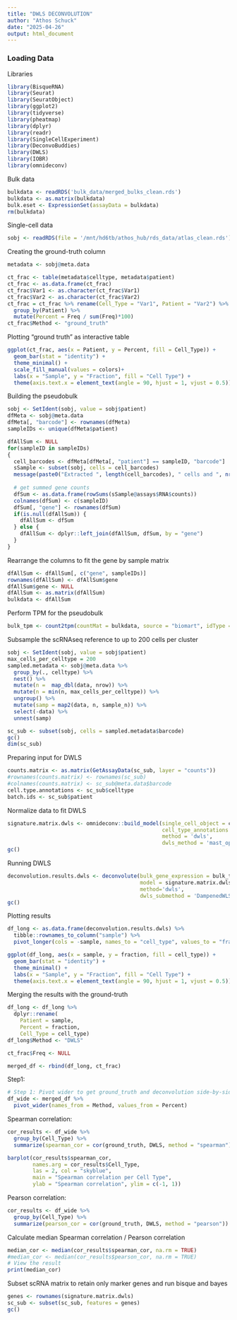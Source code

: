 ```yaml
---
title: "DWLS DECONVOLUTION"
author: "Athos Schuck"
date: "2025-04-26"
output: html_document
---
```


### Loading Data

Libraries

```r
library(BisqueRNA)
library(Seurat)
library(SeuratObject)
library(ggplot2)
library(tidyverse)
library(pheatmap)
library(dplyr)
library(readr)
library(SingleCellExperiment)
library(DeconvoBuddies)
library(DWLS)
library(IOBR)
library(omnideconv)
```

Bulk data

```r
bulkdata <- readRDS('bulk_data/merged_bulks_clean.rds')
bulkdata <- as.matrix(bulkdata)
bulk.eset <- ExpressionSet(assayData = bulkdata)
rm(bulkdata)
```

Single-cell data

```r
sobj <- readRDS(file = '/mnt/hd6tb/athos_hub/rds_data/atlas_clean.rds')
```

Creating the ground-truth column

```r
metadata <- sobj@meta.data

ct_frac <- table(metadata$celltype, metadata$patient)
ct_frac <- as.data.frame(ct_frac)
ct_frac$Var1 <- as.character(ct_frac$Var1)
ct_frac$Var2 <- as.character(ct_frac$Var2)
ct_frac = ct_frac %>% rename(Cell_Type = "Var1", Patient = "Var2") %>%
  group_by(Patient) %>%
  mutate(Percent = Freq / sum(Freq)*100)
ct_frac$Method <- "ground_truth"
```

Plotting "ground truth" as interactive table

```r
ggplot(ct_frac, aes(x = Patient, y = Percent, fill = Cell_Type)) +
  geom_bar(stat = "identity") +
  theme_minimal() +
  scale_fill_manual(values = colors)+
  labs(x = "Sample", y = "Fraction", fill = "Cell Type") +
  theme(axis.text.x = element_text(angle = 90, hjust = 1, vjust = 0.5))
```

Building the pseudobulk

```r
sobj <- SetIdent(sobj, value = sobj$patient)
dfMeta <- sobj@meta.data
dfMeta[, "barcode"] <- rownames(dfMeta)
sampleIDs <- unique(dfMeta$patient)

dfAllSum <- NULL
for(sampleID in sampleIDs)
{
  cell_barcodes <- dfMeta[dfMeta[, "patient"] == sampleID, "barcode"]
  sSample <- subset(sobj, cells = cell_barcodes)
  message(paste0("Extracted ", length(cell_barcodes), " cells and ", nrow(sSample), " genes from SAMPLE: ", sampleID))
  
  # get summed gene counts
  dfSum <- as.data.frame(rowSums(sSample@assays$RNA$counts))
  colnames(dfSum) <- c(sampleID)
  dfSum[, "gene"] <- rownames(dfSum)
  if(is.null(dfAllSum)) {
    dfAllSum <- dfSum
  } else {
    dfAllSum <- dplyr::left_join(dfAllSum, dfSum, by = "gene")
  }
}
```

Rearrange the columns to fit the gene by sample matrix

```r
dfAllSum <- dfAllSum[, c("gene", sampleIDs)]
rownames(dfAllSum) <- dfAllSum$gene
dfAllSum$gene <- NULL
dfAllSum <- as.matrix(dfAllSum)
bulkdata <- dfAllSum
```

Perform TPM for the pseudobulk

```r
bulk_tpm <- count2tpm(countMat = bulkdata, source = "biomart", idType = "Symbol")
```

Subsample the scRNAseq reference to up to 200 cells per cluster

```r
sobj <- SetIdent(sobj, value = sobj$patient)
max_cells_per_celltype = 200
sampled.metadata <- sobj@meta.data %>%
  group_by(., celltype) %>% 
  nest() %>%            
  mutate(n =  map_dbl(data, nrow)) %>%
  mutate(n = min(n, max_cells_per_celltype)) %>%
  ungroup() %>% 
  mutate(samp = map2(data, n, sample_n)) %>% 
  select(-data) %>%
  unnest(samp)

sc_sub <- subset(sobj, cells = sampled.metadata$barcode)
gc()
dim(sc_sub)
```

Preparing input for DWLS

```r
counts.matrix <- as.matrix(GetAssayData(sc_sub, layer = "counts"))
#rownames(counts.matrix) <- rownames(sc_sub)
#colnames(counts.matrix) <- sc_sub@meta.data$barcode
cell.type.annotations <- sc_sub$celltype
batch.ids <- sc_sub$patient
```

Normalize data to fit DWLS

```r
signature.matrix.dwls <- omnideconv::build_model(single_cell_object = counts.matrix,
                                                 cell_type_annotations = cell.type.annotations,
                                                 method = 'dwls',
                                                 dwls_method = 'mast_optimized')
gc()
```

Running DWLS

```r
deconvolution.results.dwls <- deconvolute(bulk_gene_expression = bulk_tpm,
                                          model = signature.matrix.dwls,
                                          method='dwls',
                                          dwls_submethod = 'DampenedWLS')
gc()
```
Plotting results

```r
df_long <- as.data.frame(deconvolution.results.dwls) %>%
  tibble::rownames_to_column("sample") %>%
  pivot_longer(cols = -sample, names_to = "cell_type", values_to = "fraction")

ggplot(df_long, aes(x = sample, y = fraction, fill = cell_type)) +
  geom_bar(stat = "identity") +
  theme_minimal() +
  labs(x = "Sample", y = "Fraction", fill = "Cell Type") +
  theme(axis.text.x = element_text(angle = 90, hjust = 1, vjust = 0.5))
```
Merging the results with the ground-truth
```r
df_long <- df_long %>%
  dplyr::rename(
    Patient = sample,
    Percent = fraction,
    Cell_Type = cell_type)
df_long$Method <- "DWLS"

ct_frac$Freq <- NULL

merged_df <- rbind(df_long, ct_frac)
```
Step1:
```r
# Step 1: Pivot wider to get ground_truth and deconvolution side-by-side
df_wide <- merged_df %>%
  pivot_wider(names_from = Method, values_from = Percent)
```
Spearman correlation:
```r
cor_results <- df_wide %>%
  group_by(Cell_Type) %>%
  summarize(spearman_cor = cor(ground_truth, DWLS, method = "spearman"))

barplot(cor_results$spearman_cor,
        names.arg = cor_results$Cell_Type,
        las = 2, col = "skyblue",
        main = "Spearman correlation per Cell Type",
        ylab = "Spearman correlation", ylim = c(-1, 1))
```
Pearson correlation:
```r
cor_results <- df_wide %>%
  group_by(Cell_Type) %>%
  summarize(pearson_cor = cor(ground_truth, DWLS, method = "pearson"))
```

Calculate median Spearman correlation / Pearson correlation
```r
median_cor <- median(cor_results$spearman_cor, na.rm = TRUE)
#median_cor <- median(cor_results$pearson_cor, na.rm = TRUE)
# View the result
print(median_cor)
```
Subset scRNA matrix to retain only marker genes and run bisque and bayes
```r
genes <- rownames(signature.matrix.dwls)
sc_sub <- subset(sc_sub, features = genes)
gc()
```


